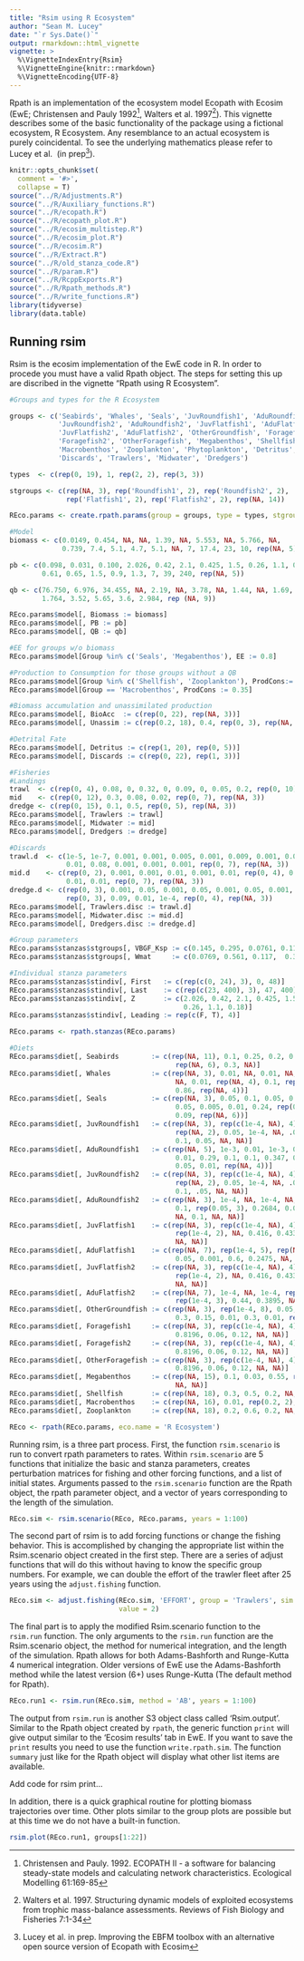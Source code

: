 ```yaml
---
title: "Rsim using R Ecosystem"
author: "Sean M. Lucey"
date: "`r Sys.Date()`"
output: rmarkdown::html_vignette
vignette: >
  %\VignetteIndexEntry{Rsim}
  %\VignetteEngine{knitr::rmarkdown}
  %\VignetteEncoding{UTF-8}
---
```


Rpath is an implementation of the ecosystem model Ecopath with Ecosim (EwE; 
Christensen and Pauly 1992^[Christensen and Pauly. 1992. ECOPATH II - a software
for balancing steady-state models and calculating network characteristics. 
Ecological Modelling 61:169-85], Walters et al. 1997^[Walters et al. 1997. 
Structuring dynamic models of exploited ecosystems from trophic mass-balance 
assessments. Reviews of Fish Biology and Fisheries 7:1-34]).  This vignette 
describes some of the basic functionality of the package using a fictional 
ecosystem, R Ecosystem.  Any resemblance to an actual ecosystem is purely 
coincidental.  To see the underlying mathematics please refer to Lucey et al. 
(in prep^[Lucey et al. in prep. Improving the EBFM toolbox with an alternative 
open source version of Ecopath with Ecosim]).  

```r
knitr::opts_chunk$set(
  comment = '#>',
  collapse = T)
source("../R/Adjustments.R")
source("../R/Auxiliary_functions.R")
source("../R/ecopath.R")
source("../R/ecopath_plot.R")
source("../R/ecosim_multistep.R")
source("../R/ecosim_plot.R")
source("../R/ecosim.R")
source("../R/Extract.R")
source("../R/old_stanza_code.R")
source("../R/param.R")
source("../R/RcppExports.R")
source("../R/Rpath_methods.R")
source("../R/write_functions.R")
library(tidyverse)
library(data.table)
```

## Running rsim

Rsim is the ecosim implementation of the EwE code in R.  In order to procede you
must have a valid Rpath object.  The steps for setting this up are discribed in 
the vignette "Rpath using R Ecosystem".

```r
#Groups and types for the R Ecosystem

groups <- c('Seabirds', 'Whales', 'Seals', 'JuvRoundfish1', 'AduRoundfish1', 
            'JuvRoundfish2', 'AduRoundfish2', 'JuvFlatfish1', 'AduFlatfish1',
            'JuvFlatfish2', 'AduFlatfish2', 'OtherGroundfish', 'Foragefish1',
            'Foragefish2', 'OtherForagefish', 'Megabenthos', 'Shellfish',
            'Macrobenthos', 'Zooplankton', 'Phytoplankton', 'Detritus', 
            'Discards', 'Trawlers', 'Midwater', 'Dredgers')

types  <- c(rep(0, 19), 1, rep(2, 2), rep(3, 3))

stgroups <- c(rep(NA, 3), rep('Roundfish1', 2), rep('Roundfish2', 2), 
              rep('Flatfish1', 2), rep('Flatfish2', 2), rep(NA, 14))

REco.params <- create.rpath.params(group = groups, type = types, stgroup = stgroups)

#Model
biomass <- c(0.0149, 0.454, NA, NA, 1.39, NA, 5.553, NA, 5.766, NA,
             0.739, 7.4, 5.1, 4.7, 5.1, NA, 7, 17.4, 23, 10, rep(NA, 5))

pb <- c(0.098, 0.031, 0.100, 2.026, 0.42, 2.1, 0.425, 1.5, 0.26, 1.1, 0.18, 0.6,
        0.61, 0.65, 1.5, 0.9, 1.3, 7, 39, 240, rep(NA, 5))

qb <- c(76.750, 6.976, 34.455, NA, 2.19, NA, 3.78, NA, 1.44, NA, 1.69,
        1.764, 3.52, 5.65, 3.6, 2.984, rep (NA, 9))

REco.params$model[, Biomass := biomass]
REco.params$model[, PB := pb]
REco.params$model[, QB := qb]

#EE for groups w/o biomass
REco.params$model[Group %in% c('Seals', 'Megabenthos'), EE := 0.8]

#Production to Consumption for those groups without a QB
REco.params$model[Group %in% c('Shellfish', 'Zooplankton'), ProdCons:= 0.25]
REco.params$model[Group == 'Macrobenthos', ProdCons := 0.35]

#Biomass accumulation and unassimilated production
REco.params$model[, BioAcc  := c(rep(0, 22), rep(NA, 3))]
REco.params$model[, Unassim := c(rep(0.2, 18), 0.4, rep(0, 3), rep(NA, 3))]

#Detrital Fate
REco.params$model[, Detritus := c(rep(1, 20), rep(0, 5))]
REco.params$model[, Discards := c(rep(0, 22), rep(1, 3))]

#Fisheries
#Landings
trawl  <- c(rep(0, 4), 0.08, 0, 0.32, 0, 0.09, 0, 0.05, 0.2, rep(0, 10), rep(NA, 3))
mid    <- c(rep(0, 12), 0.3, 0.08, 0.02, rep(0, 7), rep(NA, 3))
dredge <- c(rep(0, 15), 0.1, 0.5, rep(0, 5), rep(NA, 3))
REco.params$model[, Trawlers := trawl]
REco.params$model[, Midwater := mid]
REco.params$model[, Dredgers := dredge]

#Discards
trawl.d  <- c(1e-5, 1e-7, 0.001, 0.001, 0.005, 0.001, 0.009, 0.001, 0.04, 0.001,
              0.01, 0.08, 0.001, 0.001, 0.001, rep(0, 7), rep(NA, 3))
mid.d    <- c(rep(0, 2), 0.001, 0.001, 0.01, 0.001, 0.01, rep(0, 4), 0.05, 0.05,
              0.01, 0.01, rep(0, 7), rep(NA, 3))
dredge.d <- c(rep(0, 3), 0.001, 0.05, 0.001, 0.05, 0.001, 0.05, 0.001, 0.01, 0.05,
              rep(0, 3), 0.09, 0.01, 1e-4, rep(0, 4), rep(NA, 3))
REco.params$model[, Trawlers.disc := trawl.d]
REco.params$model[, Midwater.disc := mid.d]
REco.params$model[, Dredgers.disc := dredge.d]

#Group parameters
REco.params$stanzas$stgroups[, VBGF_Ksp := c(0.145, 0.295, 0.0761, 0.112)]
REco.params$stanzas$stgroups[, Wmat     := c(0.0769, 0.561, 0.117,  0.321)]

#Individual stanza parameters
REco.params$stanzas$stindiv[, First   := c(rep(c(0, 24), 3), 0, 48)]
REco.params$stanzas$stindiv[, Last    := c(rep(c(23, 400), 3), 47, 400)]
REco.params$stanzas$stindiv[, Z       := c(2.026, 0.42, 2.1, 0.425, 1.5, 
                                           0.26, 1.1, 0.18)]
REco.params$stanzas$stindiv[, Leading := rep(c(F, T), 4)]

REco.params <- rpath.stanzas(REco.params)

#Diets
REco.params$diet[, Seabirds        := c(rep(NA, 11), 0.1, 0.25, 0.2, 0.15, 
                                         rep(NA, 6), 0.3, NA)]
REco.params$diet[, Whales          := c(rep(NA, 3), 0.01, NA, 0.01, NA, 0.01, 
                                         NA, 0.01, rep(NA, 4), 0.1, rep(NA, 3), 
                                         0.86, rep(NA, 4))]
REco.params$diet[, Seals           := c(rep(NA, 3), 0.05, 0.1, 0.05, 0.2, 0.005, 
                                         0.05, 0.005, 0.01, 0.24, rep(0.05, 4), 
                                         0.09, rep(NA, 6))]
REco.params$diet[, JuvRoundfish1   := c(rep(NA, 3), rep(c(1e-4, NA), 4), 1e-3, 
                                         rep(NA, 2), 0.05, 1e-4, NA, .02, 0.7785, 
                                         0.1, 0.05, NA, NA)]
REco.params$diet[, AduRoundfish1   := c(rep(NA, 5), 1e-3, 0.01, 1e-3, 0.05, 1e-3, 
                                         0.01, 0.29, 0.1, 0.1, 0.347, 0.03, NA, 
                                         0.05, 0.01, rep(NA, 4))]
REco.params$diet[, JuvRoundfish2   := c(rep(NA, 3), rep(c(1e-4, NA), 4), 1e-3, 
                                         rep(NA, 2), 0.05, 1e-4, NA, .02, 0.7785, 
                                         0.1, .05, NA, NA)]
REco.params$diet[, AduRoundfish2   := c(rep(NA, 3), 1e-4, NA, 1e-4, NA, rep(1e-4, 4), 
                                         0.1, rep(0.05, 3), 0.2684, 0.01, 0.37, 0.001, 
                                         NA, 0.1, NA, NA)]
REco.params$diet[, JuvFlatfish1    := c(rep(NA, 3), rep(c(1e-4, NA), 4), rep(NA, 3), 
                                         rep(1e-4, 2), NA, 0.416, 0.4334, 0.1, 0.05, 
                                         NA, NA)]
REco.params$diet[, AduFlatfish1    := c(rep(NA, 7), rep(1e-4, 5), rep(NA, 2), 0.001, 
                                         0.05, 0.001, 0.6, 0.2475, NA, 0.1, NA, NA)]
REco.params$diet[, JuvFlatfish2    := c(rep(NA, 3), rep(c(1e-4, NA), 4), rep(NA, 3),
                                         rep(1e-4, 2), NA, 0.416, 0.4334, 0.1, 0.05, 
                                         NA, NA)]
REco.params$diet[, AduFlatfish2    := c(rep(NA, 7), 1e-4, NA, 1e-4, rep(NA, 4), 
                                         rep(1e-4, 3), 0.44, 0.3895, NA, 0.17, NA, NA)]
REco.params$diet[, OtherGroundfish := c(rep(NA, 3), rep(1e-4, 8), 0.05, 0.08, 0.0992, 
                                         0.3, 0.15, 0.01, 0.3, 0.01, rep(NA, 4))]
REco.params$diet[, Foragefish1     := c(rep(NA, 3), rep(c(1e-4, NA), 4), rep(NA, 7), 
                                         0.8196, 0.06, 0.12, NA, NA)]
REco.params$diet[, Foragefish2     := c(rep(NA, 3), rep(c(1e-4, NA), 4), rep(NA, 7), 
                                         0.8196, 0.06, 0.12, NA, NA)]
REco.params$diet[, OtherForagefish := c(rep(NA, 3), rep(c(1e-4, NA), 4), rep(NA, 7), 
                                         0.8196, 0.06, 0.12, NA, NA)]
REco.params$diet[, Megabenthos     := c(rep(NA, 15), 0.1, 0.03, 0.55, rep(NA, 2), 0.32,
                                         NA, NA)]
REco.params$diet[, Shellfish       := c(rep(NA, 18), 0.3, 0.5, 0.2, NA, NA)]
REco.params$diet[, Macrobenthos    := c(rep(NA, 16), 0.01, rep(0.2, 2), NA, 0.59, NA, NA)]
REco.params$diet[, Zooplankton     := c(rep(NA, 18), 0.2, 0.6, 0.2, NA, NA)]

REco <- rpath(REco.params, eco.name = 'R Ecosystem')
```

Running rsim, is a three part process.  First, the function `rsim.scenario` is run
to convert rpath parameters to rates.  Within `rsim.scenario` are 5 functions that 
initialize the basic and stanza parameters, creates perturbation matrices for fishing 
and other forcing functions, and a list of initial states.  Arguments passed to the 
`rsim.scenario` function are the Rpath object, the rpath parameter object, and a vector 
of years corresponding to the length of the simulation.

```r
REco.sim <- rsim.scenario(REco, REco.params, years = 1:100)
```

The second part of rsim is to add forcing functions or change the fishing behavior.
This is accomplished by changing the appropriate list within the Rsim.scenario object
created in the first step.  There are a series of adjust functions that will do this
without having to know the specific group numbers.  For example, we can double the
effort of the trawler fleet after 25 years using the `adjust.fishing` function.

```r
REco.sim <- adjust.fishing(REco.sim, 'EFFORT', group = 'Trawlers', sim.year = 25:100, 
                           value = 2)
```

The final part is to apply the modified Rsim.scenario function to the `rsim.run`
function.  The only arguments to the `rsim.run` function are the Rsim.scenario
object, the method for numerical integration, and the length of the simulation.
Rpath allows for both Adams-Bashforth and Runge-Kutta 4 numerical integration.
Older versions of EwE use the Adams-Bashforth method while the latest version (6+)
uses Runge-Kutta (The default method for Rpath).

```r
REco.run1 <- rsim.run(REco.sim, method = 'AB', years = 1:100)
```

The output from `rsim.run` is another S3 object class called 'Rsim.output'.  Similar
to the Rpath object created by `rpath`, the generic function `print` will give
output similar to the 'Ecosim results' tab in EwE. If you want to save the `print`
results you need to use the function `write.rpath.sim`.  The function `summary` just
like for the Rpath object will display what other list items are available.

Add code for rsim print...

In addition, there is a quick graphical routine for plotting
biomass trajectories over time.  Other plots similar to the group plots are possible
but at this time we do not have a built-in function.

```r
rsim.plot(REco.run1, groups[1:22])
```


